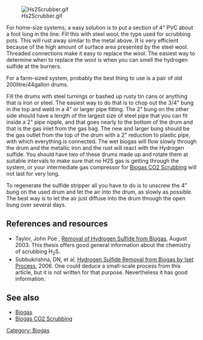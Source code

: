 
[[Image:Hs2Scrubber.gif]]

For home-size systems, a easy solution is to put a section of 4" PVC about a foot long in the line.
Fill this with steel wool, the type used for scrubbing pots. This will rust away similar to the metal above.  
It is very efficient because of the high amount of surface area presented by the steel wool.  Threaded connections make it easy to
replace the wool.  The easiest way to determine when to replace the wool is when you can smell
the hydrogen sulfide at the burners.


For a farm-sized system, probably the best thing to use
is a pair of old  200litre/44gallon drums.  

Fill the drums with steel turnings or bashed up rusty tin cans or anything
that is iron or steel.  The easiest way to do that is to chop out the  3/4"
bung in the top and weld in a 4" or larger pipe fitting. The 2" bung on
the other side should have a length of the largest size of steel pipe that
you can fit inside a 2" pipe nipple, and that goes nearly to the bottom of
the drum and that is the gas inlet from the gas bag. The new and larger
bung should be the gas outlet from the top of the drum with a 2" reduction
to plastic pipe, with which everything is connected. The wet biogas will
flow slowly through the drum and the metallic iron and the rust will react
with the Hydrogen sulfide. You should have two of
these drums made up and rotate them at suitable intervals to make sure that
no H2S gas is getting through the system, or your intermediate gas
compressor for [[Biogas CO2 Scrubbing]] will not last for very long.

To regenerate the sulfide stripper all you have to do is to unscrew the 4"
bung on the used drum and let the air into the drum, as slowly as possible.
The best way is to let the air just diffuse into the drum through the open
bung over several days.

== References and resources ==
* Taylor, John Poe , [http://www.cowpower.cornell.edu/project_docs/Thesis_jpt7.pdf Removal of Hydrogen Sulfide from Biogas], August 2003. This thesis offers good general information about the chemistry of scrubbing H<sub>2</sub>S.
* Subbukrishna, DN, et al, [http://cgpl.iisc.ernet.in/site/Portals/0/Publications/InternationalConf/Hydrogen%20Sulphide%20Removal.pdf Hydrogen Sulfide Removal from Biogas by Iset Process], 2006. One could deduce a small-scale process from this article, but it is not written for that purpose. Nevertheless it has good information.

== See also ==
*[[Biogas]]
*[[Biogas CO2 Scrubbing]]


[[Category: Biogas]]